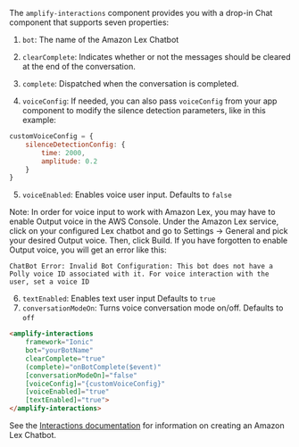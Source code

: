 The `amplify-interactions` component provides you with a drop-in Chat component that supports seven properties:

1. `bot`:  The name of the Amazon Lex Chatbot

2. `clearComplete`:  Indicates whether or not the messages should be cleared at the
end of the conversation.

3. `complete`: Dispatched when the conversation is completed.
4.  `voiceConfig`: If needed, you can also pass `voiceConfig` from your app component to modify the silence detection parameters, like in this example:

```js
customVoiceConfig = {
    silenceDetectionConfig: {
        time: 2000,
        amplitude: 0.2
    }   
}

```
5. `voiceEnabled`: Enables voice user input. Defaults to `false` 

Note: In order for voice input to work with Amazon Lex, you may have to enable Output voice in the AWS Console. Under the Amazon Lex service, click on your configured Lex chatbot and go to Settings -> General and pick your desired Output voice. Then, click Build. If you have forgotten to enable Output voice, you will get an error like this:
```
ChatBot Error: Invalid Bot Configuration: This bot does not have a Polly voice ID associated with it. For voice interaction with the user, set a voice ID
```

6. `textEnabled`: Enables text user input Defaults to `true`
7. `conversationModeOn`: Turns voice conversation mode on/off. Defaults to `off`

```html
<amplify-interactions 
    framework="Ionic"
    bot="yourBotName" 
    clearComplete="true" 
    (complete)="onBotComplete($event)"
    [conversationModeOn]="false"
    [voiceConfig]="{customVoiceConfig}"
    [voiceEnabled]="true"
    [textEnabled]="true">
</amplify-interactions>
```

See the [Interactions documentation](/lib/interactions/getting-started) for information on creating an Amazon Lex Chatbot.